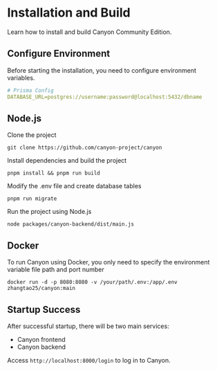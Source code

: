 # Installation and Build

Learn how to install and build Canyon Community Edition.

## Configure Environment

Before starting the installation, you need to configure environment variables.

```yaml
# Prisma Config
DATABASE_URL=postgres://username:password@localhost:5432/dbname
```

## Node.js

Clone the project

```shell
git clone https://github.com/canyon-project/canyon
```

Install dependencies and build the project

```shell
pnpm install && pnpm run build
```

Modify the .env file and create database tables

```shell
pnpm run migrate
```

Run the project using Node.js

```shell
node packages/canyon-backend/dist/main.js
```


## Docker

To run Canyon using Docker, you only need to specify the environment variable file path and port number

```shell
docker run -d -p 8080:8080 -v /your/path/.env:/app/.env zhangtao25/canyon:main
```

## Startup Success

After successful startup, there will be two main services:

- Canyon frontend
- Canyon backend

Access `http://localhost:8000/login` to log in to Canyon.

